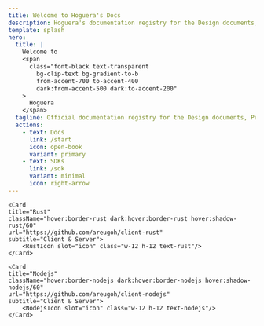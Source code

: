 ```yaml
---
title: Welcome to Hoguera's Docs
description: Hoguera's documentation registry for the Design documents, Protobuf and REST Full API definitions.
template: splash
hero:
  title: |
    Welcome to
    <span
      class="font-black text-transparent
        bg-clip-text bg-gradient-to-b
        from-accent-700 to-accent-400
        dark:from-accent-500 dark:to-accent-200"
    >
      Hoguera
    </span>
  tagline: Official documentation registry for the Design documents, Protobuf and REST Full API definitions.
  actions:
    - text: Docs
      link: /start
      icon: open-book
      variant: primary
    - text: SDKs
      link: /sdk
      variant: minimal
      icon: right-arrow
---
```




<CardGrid stagger>
    <Card
    title="Golang"
    className="hover:border-golang dark:hover:border-golang hover:shadow-golang/60"
    url="https://github.com/areugoh/client-go"
    subtitle="Client & Server">
        <GolangIcon slot="icon" class="w-20 h-20 text-golang mb-4 mt-1"/>
    </Card>

    <Card
    title="Rust"
    className="hover:border-rust dark:hover:border-rust hover:shadow-rust/60"
    url="https://github.com/areugoh/client-rust"
    subtitle="Client & Server">
        <RustIcon slot="icon" class="w-12 h-12 text-rust"/>
    </Card>

    <Card
    title="Nodejs"
    className="hover:border-nodejs dark:hover:border-nodejs hover:shadow-nodejs/60"
    url="https://github.com/areugoh/client-nodejs"
    subtitle="Client & Server">
        <NodejsIcon slot="icon" class="w-12 h-12 text-nodejs"/>
    </Card>

</CardGrid>
